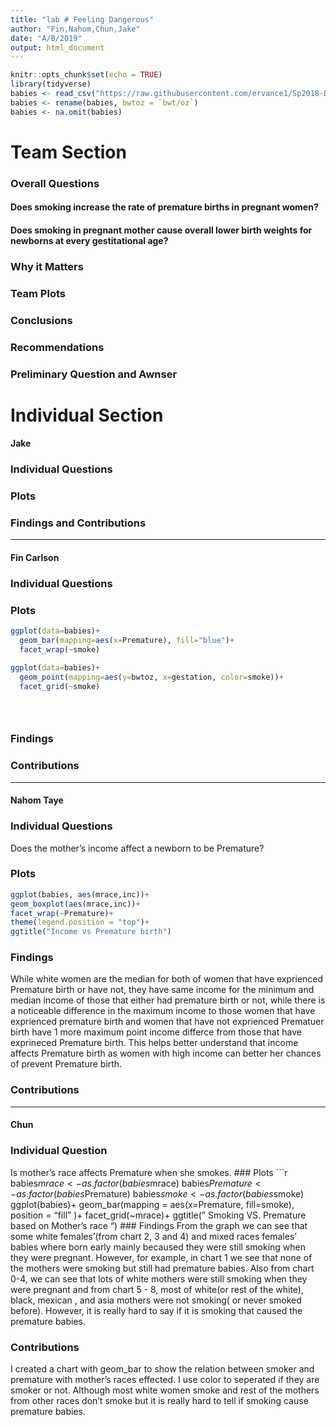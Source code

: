 ---
title: "lab # Feeling Dangerous"
author: "Fin,Nahom,Chun,Jake"
date: "A/B/2019"
output: html_document
---

```{r setup, include=FALSE}
knitr::opts_chunk$set(echo = TRUE)
library(tidyverse)
babies <- read_csv("https://raw.githubusercontent.com/ervance1/Sp2018-Data-Science-repo/master/babies2a.dat")
babies <- rename(babies, bwtoz = `bwt/oz`)
babies <- na.omit(babies)


```
# Team Section

### Overall Questions 

#### Does smoking increase the rate of premature births in pregnant women?

#### Does smoking in pregnant mother cause overall lower birth weights for newborns at every gestitational age?

### Why it Matters

### Team Plots

### Conclusions

### Recommendations

### Preliminary Question and Awnser


# Individual Section 

#### Jake

### Individual Questions

### Plots 

### Findings and Contributions


----------------------------------

#### Fin Carlson

### Individual Questions

### Plots 
```{r}
ggplot(data=babies)+
  geom_bar(mapping=aes(x=Premature), fill="blue")+
  facet_wrap(~smoke)

ggplot(data=babies)+
  geom_point(mapping=aes(y=bwtoz, x=gestation, color=smoke))+
  facet_grid(~smoke)


  

```


### Findings

### Contributions 

----------------------------------------------------------------

#### Nahom Taye

### Individual Questions
Does the mother's income affect a newborn to be Premature?

### Plots
```{r, echo=FALSE, message=FALSE}
ggplot(babies, aes(mrace,inc))+
geom_boxplot(aes(mrace,inc))+
facet_wrap(~Premature)+
theme(legend.position = "top")+
ggtitle("Income vs Premature birth")
```

### Findings

While white women are the median for both of women that have exprienced Premature birth or have not, they have same income for the minimum and median income of those that either had premature birth or not, while there is a noticeable difference in the maximum income to those women that have exprienced premature birth and women that have not exprienced Prematuer birth have 1 more maximum point income differce from those that have exprineced Premature birth. This helps better understand that income affects Premature birth as women with high income can better her chances of prevent Premature birth.  


### Contributions

-----------------------------------


#### Chun

### Individual Question
Is mother's race affects Premature when she smokes.
### Plots 
```{r} 
babies$mrace <- as.factor(babies$mrace)
babies$Premature <- as.factor(babies$Premature)
babies$smoke <- as.factor(babies$smoke)
ggplot(babies)+
  geom_bar(mapping = aes(x=Premature, fill=smoke), position = "fill" )+
  facet_grid(~mrace)+
  ggtitle(" Smoking VS. Premature based on Mother's race ")
### Findings
From the graph we can see that some white females'(from chart 2, 3 and 4) and  mixed races females' babies where born early mainly becaused they were still smoking when they were pregnant.  However, for example, in chart 1 we see that none of the mothers were smoking but still had premature babies.  Also from chart 0-4, we can see that lots of white mothers were still smoking when they were pregnant and from chart 5 - 8, most of white(or rest of the white), black, mexican ,  and asia mothers were not smoking( or never smoked before).  However, it is really hard to say if it is smoking that caused the premature babies.

### Contributions
 I created a chart with geom_bar to show the relation between smoker and premature with mother's races effected.  I use color to seperated if they are smoker or not.  Although most white women smoke and rest of the mothers from other races don't smoke but it is really hard to tell if smoking cause premature babies.

